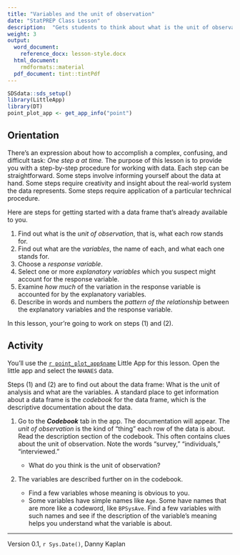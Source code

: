 ```yaml
---
title: "Variables and the unit of observation"
date: "StatPREP Class Lesson"
description:  "Gets students to think about what is the unit of observation in each data set and how to look up the meaning of each variable."
weight: 3
output:
  word_document:
    reference_docx: lesson-style.docx
  html_document:
    rmdformats::material
  pdf_document: tint::tintPdf
---
```


```r
SDSdata::sds_setup()
library(LittleApp)
library(DT)
point_plot_app <- get_app_info("point")
```

## Orientation 

There's an expression about how to accomplish a complex, confusing, and difficult task: *One step a at time.* The purpose of this lesson is to provide you with a step-by-step procedure for working  with data. Each step can be straightforward. Some steps involve informing yourself about the data at hand.  Some steps require creativity and insight about the real-world system the data represents. Some steps require application of a particular technical procedure.

Here are steps for getting started with a data frame that's already available to you.

1. Find out what is the *unit of observation*, that is, what each row stands for.
2. Find out what are the *variables*, the name of each, and what each one stands for.
3. Choose a *response variable*.
4. Select one or more *explanatory variables* which you suspect might account for the response variable.
5. Examine *how much* of the variation in the response variable is accounted for by the explanatory variables.
6. Describe in words and numbers the *pattern of the relationship* between the explanatory variables and the response variable. 

In this lesson, your're going to work on steps (1) and (2).


## Activity

You'll use the  [`r point_plot_app$name`](`r point_plot_app$url`) Little App for this lesson. Open the  little app and select the `NHANES` data.


Steps (1)  and (2) are to find  out about the data frame: What is the unit of analysis  and what are the variables. A standard  place to get  information about a data frame is the *codebook* for the data frame, which is the descriptive documentation about the data.

1. Go to the ***Codebook*** tab in the app. The documentation will appear. 
The *unit of observation* is the kind of "thing" each row of the data is about. Read the description section of the codebook. This often contains clues about  the unit of observation. Note the  words "survey," "individuals," "interviewed." 

    * What do you think is the unit of observation? <!-- an individual person -->

2. The variables are described further on in the codebook.

    * Find a few variables whose meaning is obvious to you.
    * Some variables have simple names like `Age`. Some have names that are more like a codeword, like `BPSysAve`. Find a few variables with such names and see if the description  of the variable's meaning helps you understand what the variable is about.



----------------------

Version 0.1, `r Sys.Date()`, Danny Kaplan